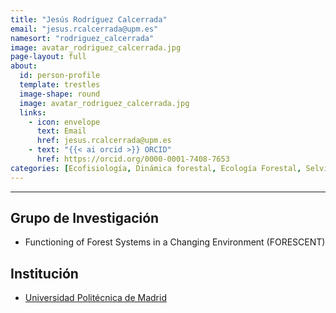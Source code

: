 ```yaml
---
title: "Jesús Rodríguez Calcerrada"
email: "jesus.rcalcerrada@upm.es"  
namesort: "rodriguez_calcerrada"
image: avatar_rodriguez_calcerrada.jpg
page-layout: full
about: 
  id: person-profile
  template: trestles
  image-shape: round
  image: avatar_rodriguez_calcerrada.jpg
  links:
    - icon: envelope
      text: Email
      href: jesus.rcalcerrada@upm.es
    - text: "{{< ai orcid >}} ORCID"
      href: https://orcid.org/0000-0001-7408-7653
categories: [Ecofisiología, Dinámica forestal, Ecología Forestal, Selvicultura, Regeneración]
---
```

 
<hr>

:::{#person-profile}

## Grupo de Investigación
- Functioning of Forest Systems in a Changing Environment (FORESCENT)

## Institución
- [Universidad Politécnica de Madrid](https://www.upm.es/)

:::
